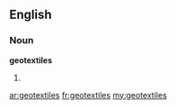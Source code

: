 ==English==

===Noun===
'''geotextiles'''

# {{plural of|[[geotextile]]}}

[[ar:geotextiles]]
[[fr:geotextiles]]
[[my:geotextiles]]